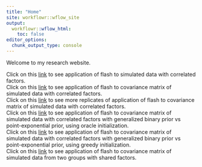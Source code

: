 ```yaml
---
title: "Home"
site: workflowr::wflow_site
output:
  workflowr::wflow_html:
    toc: false
editor_options:
  chunk_output_type: console
---
```


Welcome to my research website.

Click on this [link](simulations2.html) to see application of flash to simulated data with correlated factors.  <br /> 
Click on this [link](simulations3_update.html) to see application of flash to covariance matrix of simulated data with correlated factors. <br />
Click on this [link](simulations3_more.html) to see more replicates of application of flash to covariance matrix of simulated data with correlated factors. <br /> 
Click on this [link](simulations3_binary_general.html) to see application of flash to covariance matrix of simulated data with correlated factors with generalized binary prior vs point-exponential prior, using oracle initialization. <br /> 
Click on this [link](simulations3_binary_general_more.html) to see application of flash to covariance matrix of simulated data with correlated factors with generalized binary prior vs point-exponential prior, using greedy initialization. <br /> 
Click on this [link](twogroup.html) to see application of flash to covariance matrix of simulated data from two groups with shared factors.